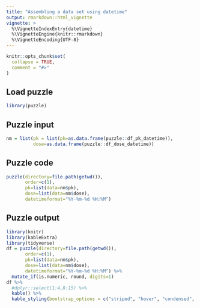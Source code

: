 ```yaml
---
title: "Assembling a data set using datetime"
output: rmarkdown::html_vignette
vignette: >
  %\VignetteIndexEntry{datetime}
  %\VignetteEngine{knitr::rmarkdown}
  %\VignetteEncoding{UTF-8}
---
```


```r
knitr::opts_chunk$set(
  collapse = TRUE,
  comment = "#>"
)
```

## Load puzzle
```r
library(puzzle)
```

## Puzzle input
```r
nm = list(pk = list(pk=as.data.frame(puzzle::df_pk_datetime)),
          dose=as.data.frame(puzzle::df_dose_datetime))
```

## Puzzle code
```r
puzzle(directory=file.path(getwd()),
       order=c(1),
       pk=list(data=nm$pk), 
       dose=list(data=nm$dose), 
       datetimeformat="%Y-%m-%d %H:%M")
```

## Puzzle output
```r
library(knitr)
library(kableExtra)
library(tidyverse)
df = puzzle(directory=file.path(getwd()),
       order=c(1),
       pk=list(data=nm$pk), 
       dose=list(data=nm$dose), 
       datetimeformat="%Y-%m-%d %H:%M") %>% 
  mutate_if(is.numeric, round, digits=1)
df %>%
  #dplyr::select(1:4,8:15) %>% 
  kable() %>%
  kable_styling(bootstrap_options = c("striped", "hover", "condensed", "responsive"))
```

